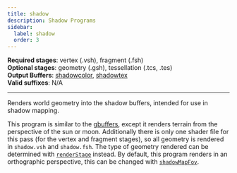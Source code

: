 ```yaml
---
title: shadow
description: Shadow Programs
sidebar:
  label: shadow
  order: 3
---
```


**Required stages**: vertex (.vsh), fragment (.fsh)  
**Optional stages**: geometry (.gsh), tessellation (.tcs, .tes)  
**Output Buffers**: [shadowcolor](/reference/buffers/shadowcolor), [shadowtex](/reference/buffers/shadowtex)  
**Valid suffixes**: N/A

-------------------------------------------------

Renders world geometry into the shadow buffers, intended for use in shadow mapping.

This program is similar to the [gbuffers](/reference/programs/gbuffers), except it renders terrain from the perspective of the sun or moon. Additionally there is only one shader file for this pass (for the vertex and fragment stages), so all geometry is rendered in `shadow.vsh` and `shadow.fsh`. The type of geometry rendered can be determined with [`renderStage`](/reference/uniforms/general/renderstage) instead. By default, this program renders in an orthographic perspective, this can be changed with [`shadowMapFov`](/reference/constants/shadowmapfov).